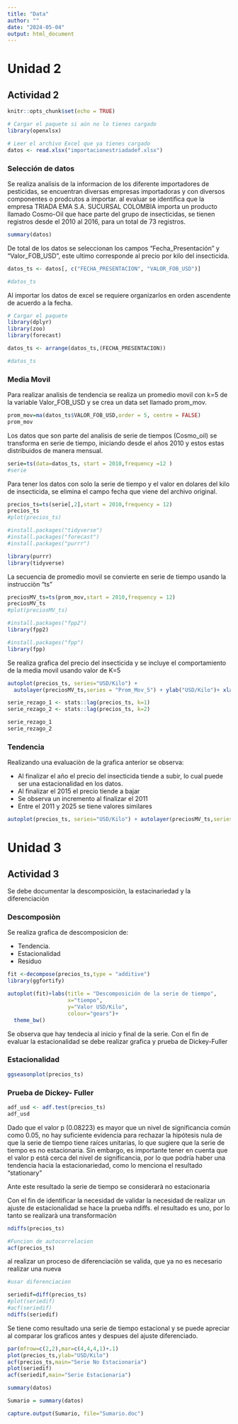 ```yaml
---
title: "Data"
author: ""
date: "2024-05-04"
output: html_document
---
```


# Unidad 2

<h2>Actividad 2</h2>

```r
knitr::opts_chunk$set(echo = TRUE)
```

```r
# Cargar el paquete si aún no lo tienes cargado
library(openxlsx)

# Leer el archivo Excel que ya tienes cargado
datos <- read.xlsx("importacionestriadadef.xlsx")

```

<h3>Selección de datos</h3>

<p>Se realiza analisis de la informacion de los diferente importadores de pesticidas, se encuentran diversas empresas importadoras y con diversos componentes o prodcutos a importar. al evaluar se identifica que la empresa TRIADA EMA S.A. SUCURSAL COLOMBIA importa un producto llamado Cosmo-Oil que hace parte del grupo de insecticidas, se tienen registros desde el 2010 al 2016, para un total de 73 registros.</p>

```r
summary(datos)
```

<p>De total de los datos se seleccionan los campos "Fecha_Presentación" y "Valor_FOB_USD", este ultimo corresponde al precio por kilo del insecticida.</p>

```r
datos_ts <- datos[, c("FECHA_PRESENTACION", "VALOR_FOB_USD")]

#datos_ts

```

<p>Al importar los datos de excel se requiere organizarlos en orden ascendente de acuerdo a la fecha.</p>

```r

# Cargar el paquete
library(dplyr)
library(zoo)
library(forecast)

datos_ts <- arrange(datos_ts,(FECHA_PRESENTACION))

#datos_ts
```

</p>

<h3>Media Movil</h3>

<p>Para realizar analisìs de tendencia se realiza un promedio movil con k=5 de la variable Valor_FOB_USD y se crea un data set llamado prom_mov.</p>

```r
prom_mov=ma(datos_ts$VALOR_FOB_USD,order = 5, centre = FALSE)
prom_mov
```

<p>Los datos que son parte del analisis de serie de tiempos (Cosmo_oil) se transforma en serie de tiempo, iniciando desde el años 2010 y estos estas distribuidos de manera mensual.</p>

```r
serie=ts(data=datos_ts, start = 2010,frequency =12 )
#serie
```

<p>Para tener los datos con solo la serie de tiempo y el valor en dolares del kilo de insecticida, se elimina el campo fecha que viene del archivo original.</p>

```r
precios_ts=ts(serie[,2],start = 2010,frequency = 12)
precios_ts
#plot(precios_ts)
```

```r
#install.packages("tidyverse")
#install.packages("forecast")
#install.packages("purrr")

library(purrr)
library(tidyverse)

```

<p>La secuencia de promedio movil se convierte en serie de tiempo usando la instrucciòn "ts"</p>

```r
preciosMV_ts=ts(prom_mov,start = 2010,frequency = 12)
preciosMV_ts
#plot(preciosMV_ts)

```

</p>

```r
#install.packages("fpp2")
library(fpp2)

#install.packages("fpp")
library(fpp)

```

</p>

Se realiza grafica del precio del insecticida y se incluye el comportamiento de la media movil usando valor de K=5

</p>

```r



autoplot(precios_ts, series="USD/Kilo") +
  autolayer(preciosMV_ts,series = "Prom_Mov_5") + ylab("USD/Kilo")+ xlab("tiempo")


```

```r
serie_rezago_1 <- stats::lag(precios_ts, k=1)
serie_rezago_2 <- stats::lag(precios_ts, k=2)

serie_rezago_1
serie_rezago_2
```

<h3>Tendencia</h3>

<p>

Realizando una evaluaciòn de la grafica anterior se observa:

<ul>

<li>Al finalizar el año el precio del insecticida tiende a subir, lo cual puede ser una estacionalidad en los datos.</li>

<li>Al finalizar el 2015 el precio tiende a bajar</li>

<li>Se observa un incremento al finalizar el 2011</li>

<li>Entre el 2011 y 2025 se tiene valores similares</li>

</ul>

</p>

```r

autoplot(precios_ts, series="USD/Kilo") + autolayer(preciosMV_ts,series = "Prom_Mov_5") + autolayer(serie_rezago_1, series="Rezago_1") + autolayer(serie_rezago_2, series="Rezago_2")+ ylab("USD/Kilo")+ xlab("tiempo")

```

# Unidad 3

<h2>Actividad 3</h2>

<p>Se debe documentar la descomposiciòn, la estacinariedad y la diferenciaciòn</p>

<h3>Descomposiòn</h3>

Se realiza grafica de descomposicion de:

<ul>

<li>Tendencia.</li>

<li>Estacionalidad</li>

<li>Residuo</li>

</ul>

```r
fit <-decompose(precios_ts,type = "additive")
library(ggfortify)

autoplot(fit)+labs(title = "Descomposición de la serie de tiempo",
                   x="tiempo",
                   y="Valor USD/Kilo",
                   colour="gears")+
  theme_bw()
```

<p>Se observa que hay tendecia al inicio y final de la serie. Con el fin de evaluar la estacionalidad se debe realizar grafica y prueba de Dickey-Fuller</p>

<h3>Estacionalidad</h3>

```r
ggseasonplot(precios_ts)
```

<h3>Prueba de Dickey- Fuller</h3>

```r
adf_usd <- adf.test(precios_ts)
adf_usd
```

<p>

Dado que el valor p (0.08223) es mayor que un nivel de significancia común como 0.05, no hay suficiente evidencia para rechazar la hipótesis nula de que la serie de tiempo tiene raíces unitarias, lo que sugiere que la serie de tiempo es no estacionaria. Sin embargo, es importante tener en cuenta que el valor p está cerca del nivel de significancia, por lo que podría haber una tendencia hacia la estacionariedad, como lo menciona el resultado "stationary"

Ante este resultado la serie de tiempo se considerarà no estacionaria

Con el fin de identificar la necesidad de validar la necesidad de realizar un ajuste de estacionalidad se hace la prueba ndiffs. el resultado es uno, por lo tanto se realizarà una transformaciòn

</p>

```r
ndiffs(precios_ts)
```

```r
#Funcion de autocorrelacion
acf(precios_ts)
```

<p>al realizar un proceso de diferenciaciòn se valida, que ya no es necesario realizar una nueva</p>

```r
#usar diferenciacion

seriedif=diff(precios_ts)
#plot(seriedif)
#acf(seriedif)
ndiffs(seriedif)


```

<p>Se tiene como resultado una serie de tiempo estacional y se puede apreciar al comparar los graficos antes y despues del ajuste diferenciado.</p>

```r

par(mfrow=c(2,2),mar=c(4,4,4,1)+.1)
plot(precios_ts,ylab="USD/Kilo")
acf(precios_ts,main="Serie No Estacionaria")
plot(seriedif)
acf(seriedif,main="Serie Estacionaria")

```

```r
summary(datos)

Sumario = summary(datos)

capture.output(Sumario, file="Sumario.doc")
```
